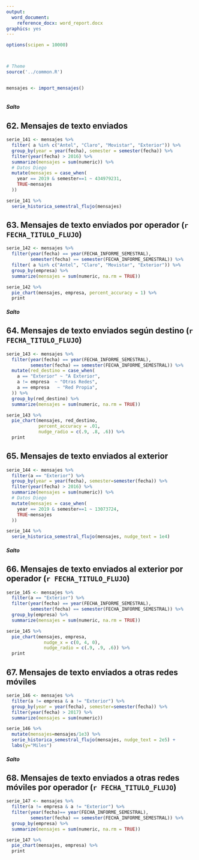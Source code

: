 ```yaml
---
output:
  word_document:
    reference_docx: word_report.docx
graphics: yes
---
```


```r

options(scipen = 10000)



# Theme
source('../common.R')


mensajes <- import_mensajes()



```

##### Salto

## 62. Mensajes de texto enviados
```r
serie_141 <- mensajes %>% 
  filter( a %in% c("Antel", "Claro", "Movistar", "Exterior")) %>% 
  group_by(year = year(fecha), semester = semester(fecha)) %>% 
  filter(year(fecha) > 2016) %>% 
  summarize(mensajes = sum(numeric)) %>% 
  # Datos Diego
  mutate(mensajes = case_when(
    year == 2019 & semester==1 ~ 434979231,
    TRUE~mensajes
  ))

serie_141 %>% 
  serie_historica_semestral_flujo(mensajes) 
```



## 63. Mensajes de texto enviados por operador (`r FECHA_TITULO_FLUJO`)
```r
serie_142 <- mensajes %>%
  filter(year(fecha) == year(FECHA_INFORME_SEMESTRAL),
         semester(fecha) == semester(FECHA_INFORME_SEMESTRAL)) %>% 
  filter( a %in% c("Antel", "Claro", "Movistar", "Exterior")) %>% 
  group_by(empresa) %>% 
  summarize(mensajes = sum(numeric, na.rm = TRUE))

serie_142 %>% 
  pie_chart(mensajes, empresa, percent_accuracy = 1) %>% 
  print

```

##### Salto


## 64. Mensajes de texto enviados según destino (`r FECHA_TITULO_FLUJO`)
```r
serie_143 <- mensajes %>%
  filter(year(fecha) == year(FECHA_INFORME_SEMESTRAL), 
         semester(fecha) == semester(FECHA_INFORME_SEMESTRAL)) %>% 
  mutate(red_destino = case_when(
    a == "Exterior" ~ "A Exterior",
    a != empresa  ~ "Otras Redes",
    a == empresa   ~ "Red Propia",
  )) %>% 
  group_by(red_destino) %>% 
  summarize(mensajes = sum(numeric, na.rm = TRUE))

serie_143 %>% 
  pie_chart(mensajes, red_destino, 
            percent_accuracy = .01,
            nudge_radio = c(.9, .8, .6)) %>% 
  print
```



## 65. Mensajes de texto enviados al exterior 
```r
serie_144 <- mensajes %>% 
  filter(a == "Exterior") %>% 
  group_by(year = year(fecha), semester=semester(fecha)) %>% 
  filter(year(fecha) > 2016) %>% 
  summarize(mensajes = sum(numeric)) %>% 
  # Datos Diego
  mutate(mensajes = case_when(
    year == 2019 & semester==1 ~ 13073724,
    TRUE~mensajes
  ))

serie_144 %>% 
  serie_historica_semestral_flujo(mensajes, nudge_text = 1e4) 
```

##### Salto



## 66. Mensajes de texto enviados al exterior por operador (`r FECHA_TITULO_FLUJO`)
```r
serie_145 <- mensajes %>% 
  filter(a == "Exterior") %>% 
  filter(year(fecha) == year(FECHA_INFORME_SEMESTRAL),
         semester(fecha) == semester(FECHA_INFORME_SEMESTRAL)) %>% 
  group_by(empresa) %>% 
  summarize(mensajes = sum(numeric, na.rm = TRUE))

serie_145 %>% 
  pie_chart(mensajes, empresa, 
              nudge_x = c(0, 4, 0),
              nudge_radio = c(.9, .9, .6)) %>% 
  print
```



## 67. Mensajes de texto enviados a otras redes móviles
```r
serie_146 <- mensajes %>% 
  filter(a != empresa & a != "Exterior") %>% 
  group_by(year = year(fecha), semester=semester(fecha)) %>% 
  filter(year(fecha) > 2017) %>% 
  summarize(mensajes = sum(numeric))

serie_146 %>% 
  mutate(mensajes=mensajes/1e3) %>% 
  serie_historica_semestral_flujo(mensajes, nudge_text = 2e5) +
  labs(y="Miles")

```


##### Salto


## 68. Mensajes de texto enviados a otras redes móviles por operador (`r FECHA_TITULO_FLUJO`)

```r
serie_147 <- mensajes %>% 
  filter(a != empresa & a != "Exterior") %>% 
  filter(year(fecha)== year(FECHA_INFORME_SEMESTRAL),
         semester(fecha) == semester(FECHA_INFORME_SEMESTRAL)) %>% 
  group_by(empresa) %>% 
  summarize(mensajes = sum(numeric, na.rm = TRUE))

serie_147 %>% 
  pie_chart(mensajes, empresa) %>% 
  print
```



<!-- # 148. Mensajes de texto enviados a red propia -->

<!-- ```{r} -->
<!-- g_148 -->
<!-- ``` -->

<!-- # 149. Mensajes de texto enviados a red propia por operador (año 2019) -->
<!-- ```{r} -->
<!-- g_149 -->
<!-- ``` -->



